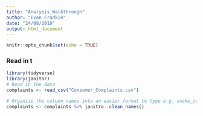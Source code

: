 ```yaml
---
title: "Analysis_Walkthrough"
author: "Evan Fradkin"
date: "24/08/2019"
output: html_document
---
```


```r
knitr::opts_chunk$set(echo = TRUE)
```
### Read in t
```r
library(tidyverse)
library(janitor)
# Read in the data
complaints <- read_csv("Consumer_Complaints.csv")

# Organize the column names into an easier format to type e.g. snake_case
complaints <- complaints %>% janitro::clean_names()



```



